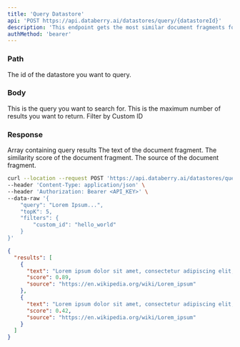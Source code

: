 ```yaml
---
title: 'Query Datastore'
api: 'POST https://api.databerry.ai/datastores/query/{datastoreId}'
description: 'This endpoint gets the most similar document fragments for a given query.'
authMethod: 'bearer'
---
```


### Path

<ParamField path="datastoreId" type="string" required>
  The id of the datastore you want to query.
</ParamField>

### Body

<ParamField body="query" type="string" required>
  This is the query you want to search for.
</ParamField>

<ParamField body="topK" type="number" default={3}>
  This is the maximum number of results you want to return.
</ParamField>

<ParamField body="filters" type="object">
  <ParamField body="custom_id" type="string">
    Filter by Custom ID
  </ParamField>
</ParamField>

### Response

<ResponseField name="results" type="array">
  Array containing query results

<Expandable title="Toggle object" defaultOpen> 
<ResponseField name="text" type="string">
  The text of the document fragment.
</ResponseField>

<ResponseField name="score" type="number">
  The similarity score of the document fragment.
</ResponseField>

<ResponseField name="source" type="string or null">
  The source of the document fragment.
</ResponseField>
</Expandable>

</ResponseField>

<RequestExample>

```bash Example Request
curl --location --request POST 'https://api.databerry.ai/datastores/query/<datastoreId>' \
--header 'Content-Type: application/json' \
--header 'Authorization: Bearer <API_KEY>' \
--data-raw '{
    "query": "Lorem Ipsum...",
    "topK": 5,
    "filters": {
        "custom_id": "hello_world"
    }
}'
```

</RequestExample>

<ResponseExample>

```json Response
{
  "results": [
    {
      "text": "Lorem ipsum dolor sit amet, consectetur adipiscing elit, sed do eiusmod tempor incididunt ut labore et dolore magna aliqua. Ut enim ad minim veniam, quis nostrud exercitation ullamco laboris nisi ut aliquip ex ea commodo consequat.",
      "score": 0.89,
      "source": "https://en.wikipedia.org/wiki/Lorem_ipsum"
    },
    {
      "text": "Lorem ipsum dolor sit amet, consectetur adipiscing elit, sed do eiusmod tempor incididunt ut labore et dolore magna aliqua. Ut enim ad minim veniam, quis nostrud exercitation ullamco laboris nisi ut aliquip ex ea commodo consequat.",
      "score": 0.42,
      "source": "https://en.wikipedia.org/wiki/Lorem_ipsum"
    }
  ]
}
```

</ResponseExample>
